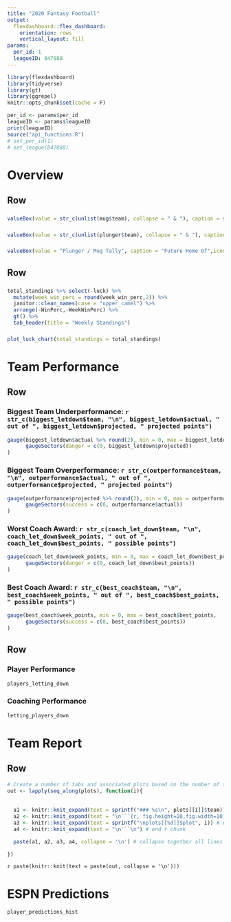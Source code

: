 ```yaml
---
title: "2020 Fantasy Football"
output: 
  flexdashboard::flex_dashboard:
    orientation: rows
    vertical_layout: fill
params: 
  per_id: 1
  leagueID: 847888
---
```


```r
library(flexdashboard)
library(tidyverse)
library(gt)
library(ggrepel)
knitr::opts_chunk$set(cache = F)
```


```r
per_id <- params$per_id
leagueID <- params$leagueID
print(leagueID)
source("api_functions.R")
# set_per_id(1)
# set_league(847888)
```

Overview
===============================

Row {data-height=50}
-------------------------------------

### 

```r
valueBox(value = str_c(unlist(mug$team), collapse = " & "), caption = str_c("Week ", params$per_id, " Mug (Best Team): ", mug$week_points[1], " Points"), icon = "fa-pencil")
```

### 

```r
valueBox(value = str_c(unlist(plunger$team), collapse = " & "), caption = str_c("Week ", params$per_id, " Plunger (Worst Team): ", plunger$week_points[1], " Points"), icon = "fa-pencil")
```

### 

```r
valueBox(value = "Plunger / Mug Tally", caption = "Future Home Of",icon = "fa-pencil")

```

Row {data-height=350}
-------------------------------------
   
### 

```r
total_standings %>% select(-luck) %>% 
  mutate(week_win_perc = round(week_win_perc,2)) %>% 
  janitor::clean_names(case = "upper_camel") %>% 
  arrange(-WinPerc,-WeekWinPerc) %>% 
  gt() %>% 
  tab_header(title = "Weekly Standings") 

```   
    
### 

```r
plot_luck_chart(total_standings = total_standings)
```

Team Performance
===============================


Row {data-height=70}
-------------------------------------

### Biggest Team Underperformance: `r str_c(biggest_letdown$team, "\n", biggest_letdown$actual, " out of ", biggest_letdown$projected, " projected points")`

```r
gauge(biggest_letdown$actual %>% round(2), min = 0, max = biggest_letdown$projected %>% round(2), 
      gaugeSectors(danger = c(0, biggest_letdown$projected))
)

```

### Biggest Team Overperformance: `r str_c(outperformance$team, "\n", outperformance$actual, " out of ", outperformance$projected, " projected points")`

```r
gauge(outperformance$projected %>% round(2), min = 0, max = outperformance$actual %>% round(2), 
      gaugeSectors(success = c(0, outperformance$actual))
)
```

### Worst Coach Award:  `r str_c(coach_let_down$team, "\n", coach_let_down$week_points, " out of ", coach_let_down$best_points, " possible points")`

```r
gauge(coach_let_down$week_points, min = 0, max = coach_let_down$best_points, 
      gaugeSectors(danger = c(0, coach_let_down$best_points))
)

```

### Best Coach Award:  `r str_c(best_coach$team, "\n", best_coach$week_points, " out of ", best_coach$best_points, " possible points")`

```r
gauge(best_coach$week_points, min = 0, max = best_coach$best_points, 
      gaugeSectors(success = c(0, best_coach$best_points))
)

```


Row {data-height=350}
-------------------------------------
    
### Player Performance
    
```r
players_letting_down
```
    
### Coaching Performance

```r
letting_players_down
```

Team Report
===============================

Row {.tabset .tabset-fade}
-------------------------------------

``` r
# Create a number of tabs and associated plots based on the number of teams in the league.
out <- lapply(seq_along(plots), function(i){
  
  
  a1 <- knitr::knit_expand(text = sprintf("### %s\n", plots[[i]]$team)) # tab header, auto extracts names of `plot`
  a2 <- knitr::knit_expand(text = "\n```{r, fig.height=10,fig.width=10}") # start r chunk
  a3 <- knitr::knit_expand(text = sprintf("\nplots[[%d]]$plot", i)) # extract graphs by "writing" out `plots[[1]]$plot`, `plots[[1]]$plot` etc. to be rendered later
  a4 <- knitr::knit_expand(text = "\n```\n") # end r chunk

  paste(a1, a2, a3, a4, collapse = '\n') # collapse together all lines with newline separator

})

```
   
`r paste(knitr::knit(text = paste(out, collapse = '\n')))`
   

<!-- ### `r plots[[1]]$team` -->

<!-- ```{r,fig.height=10,fig.width=10} -->
<!-- plots[[1]]$plot -->
<!-- ```    -->

<!-- ### `r plots[[2]]$team` -->

<!-- ```{r,fig.height=10,fig.width=10} -->
<!-- plots[[2]]$plot -->
<!-- ``` -->


<!-- ### `r plots[[3]]$team` -->

<!-- ```{r,fig.height=10,fig.width=10} -->
<!-- plots[[3]]$plot -->
<!-- ``` -->


<!-- ### `r plots[[4]]$team` -->

<!-- ```{r,fig.height=10,fig.width=10} -->
<!-- plots[[4]]$plot -->
<!-- ``` -->


<!-- ### `r plots[[5]]$team` -->

<!-- ```{r,fig.height=10,fig.width=10} -->
<!-- plots[[5]]$plot -->
<!-- ``` -->


<!-- ### `r plots[[6]]$team` -->

<!-- ```{r,fig.height=10,fig.width=10} -->
<!-- plots[[6]]$plot -->
<!-- ``` -->


<!-- ### `r plots[[7]]$team` -->

<!-- ```{r,fig.height=10,fig.width=10} -->
<!-- plots[[7]]$plot -->
<!-- ``` -->


<!-- ### `r plots[[8]]$team` -->

<!-- ```{r,fig.height=10,fig.width=10} -->
<!-- plots[[8]]$plot -->
<!-- ``` -->

<!-- ### `r ifelse(number_of_teams>=9,plots[[9]]$team,"")` -->

<!-- ```{r,fig.height=10,fig.width=10} -->
<!-- plots[[8]]$plot -->
<!-- ``` -->


ESPN Predictions
===============================

```r
player_predictions_hist
```

